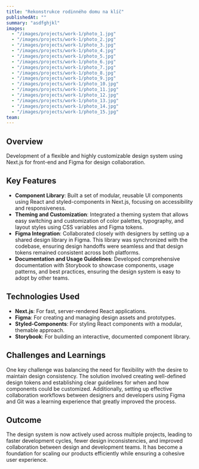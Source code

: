 ```yaml
---
title: "Rekonstrukce rodinného domu na klíč"
publishedAt: ""
summary: "asdfghjkl"
images:
  - "/images/projects/work-1/photo_1.jpg"
  - "/images/projects/work-1/photo_2.jpg"
  - "/images/projects/work-1/photo_3.jpg"
  - "/images/projects/work-1/photo_4.jpg"
  - "/images/projects/work-1/photo_5.jpg"
  - "/images/projects/work-1/photo_6.jpg"
  - "/images/projects/work-1/photo_7.jpg"
  - "/images/projects/work-1/photo_8.jpg"
  - "/images/projects/work-1/photo_9.jpg"
  - "/images/projects/work-1/photo_10.jpg"
  - "/images/projects/work-1/photo_11.jpg"
  - "/images/projects/work-1/photo_12.jpg"
  - "/images/projects/work-1/photo_13.jpg"
  - "/images/projects/work-1/photo_14.jpg"
  - "/images/projects/work-1/photo_15.jpg"
team:
---
```


## Overview

Development of a flexible and highly customizable design system using Next.js for front-end and Figma for design collaboration.

## Key Features

- **Component Library**: Built a set of modular, reusable UI components using React and styled-components in Next.js, focusing on accessibility and responsiveness.
- **Theming and Customization**: Integrated a theming system that allows easy switching and customization of color palettes, typography, and layout styles using CSS variables and Figma tokens.
- **Figma Integration**: Collaborated closely with designers by setting up a shared design library in Figma. This library was synchronized with the codebase, ensuring design handoffs were seamless and that design tokens remained consistent across both platforms.
- **Documentation and Usage Guidelines**: Developed comprehensive documentation with Storybook to showcase components, usage patterns, and best practices, ensuring the design system is easy to adopt by other teams.

## Technologies Used

- **Next.js**: For fast, server-rendered React applications.
- **Figma**: For creating and managing design assets and prototypes.
- **Styled-Components**: For styling React components with a modular, themable approach.
- **Storybook**: For building an interactive, documented component library.

## Challenges and Learnings

One key challenge was balancing the need for flexibility with the desire to maintain design consistency. The solution involved creating well-defined design tokens and establishing clear guidelines for when and how components could be customized. Additionally, setting up effective collaboration workflows between designers and developers using Figma and Git was a learning experience that greatly improved the process.

## Outcome

The design system is now actively used across multiple projects, leading to faster development cycles, fewer design inconsistencies, and improved collaboration between design and development teams. It has become a foundation for scaling our products efficiently while ensuring a cohesive user experience.